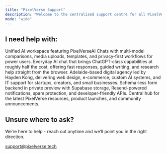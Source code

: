 ```yaml
---
title: "PixelVerse Support"
description: "Welcome to the centralised support centre for all PixelVerseIT, PixelVerseAI & Hayden Labs products and services. Here, you can find the latest information to help you - otherwise, please email our team over at support@pixelverse.tech. "
mode: "wide"
---
```


## I need help with:

<CardGroup cols={1}>
  <Card title="PixelVerseAI" icon="sparkles" href="https://ai.pixelverse.tech/">
    Unified AI workspace featuring PixelVerseAI Chats with multi-model comparisons, media uploads, templates, and privacy-first workflows for power users.
  </Card>
  <Card title="HelloAI" icon="robot" href="https://helloai.pixelverse.tech/">
    Everyday AI chat that brings ChatGPT-class capabilities at roughly half the cost, offering fast responses, guided writing, and research help straight from the browser.
  </Card>
  <Card title="PixelVerseIT" icon="building" href="https://pixelverse.tech/">
    Adelaide-based digital agency led by Hayden Kong, delivering web design, e-commerce, custom AI systems, and IT support for startups, creators, and small businesses.
  </Card>
  <Card title="PixelVerse Forms" icon="file-lines" href="https://forms.pixelverse.tech/">
    Schema-less form backend in private preview with Supabase storage, Resend-powered notifications, spam protection, and developer-friendly APIs.
  </Card>
  <Card title="PixelVerse Links" icon="link" href="https://links.pixelverse.tech/">
    Central hub for the latest PixelVerse resources, product launches, and community announcements.
  </Card>
</CardGroup>


<section className="text-center my-16">
  <h2 className="text-xl font-medium mb-2">Unsure where to ask?</h2>
  <p className="text-gray-500 mb-6">
    We’re here to help - reach out anytime and we’ll point you in the right direction.
  </p>
  <a href="mailto:support@pixelverse.tech">
    support@pixelverse.tech
  </a>
</section>

